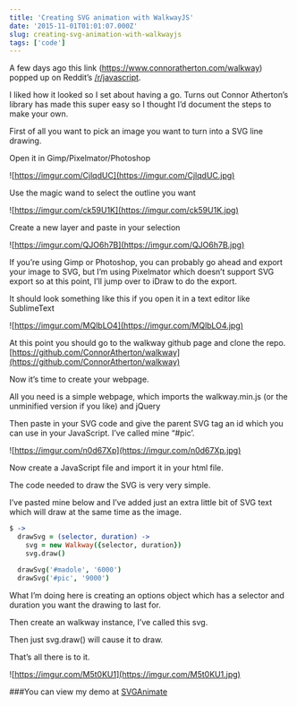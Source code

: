 ```yaml
---
title: 'Creating SVG animation with WalkwayJS'
date: '2015-11-01T01:01:07.000Z'
slug: creating-svg-animation-with-walkwayjs
tags: ['code']
---
```


A few days ago this link (https://www.connoratherton.com/walkway) popped up on Reddit’s [/r/javascript](https://reddit.com/r/javascript).

I liked how it looked so I set about having a go. Turns out Connor Atherton’s library has made this super easy so I thought I’d document the steps to make your own.

First of all you want to pick an image you want to turn into a SVG line drawing.

Open it in Gimp/Pixelmator/Photoshop

![https://imgur.com/CjlqdUC](https://imgur.com/CjlqdUC.jpg)



Use the magic wand to select the outline you want

![https://imgur.com/ck59U1K](https://imgur.com/ck59U1K.jpg)

Create a new layer and paste in your selection

![https://imgur.com/QJO6h7B](https://imgur.com/QJO6h7B.jpg)

If you’re using Gimp or Photoshop, you can probably go ahead and export your image to SVG, but I’m using Pixelmator which doesn’t support SVG export so at this point, I’ll jump over to iDraw to do the export.

It should look something like this if you open it in a text editor like SublimeText

![https://imgur.com/MQlbLO4](https://imgur.com/MQlbLO4.jpg)

At this point you should go to the walkway github page and clone the repo. [https://github.com/ConnorAtherton/walkway](https://github.com/ConnorAtherton/walkway)

Now it’s time to create your webpage.

All you need is a simple webpage, which imports the walkway.min.js (or the unminified version if you like) and jQuery

Then paste in your SVG code and give the parent SVG tag an id which you can use in your JavaScript. I’ve called mine “#pic’.

![https://imgur.com/n0d67Xp](https://imgur.com/n0d67Xp.jpg)

Now create a JavaScript file and import it in your html file.

The code needed to draw the SVG is very very simple.

I’ve pasted mine below and I’ve added just an extra little bit of SVG text which will draw at the same time as the image.

```coffeescript
$ ->
  drawSvg = (selector, duration) ->
    svg = new Walkway({selector, duration})
    svg.draw()

  drawSvg('#madole', '6000')
  drawSvg('#pic', '9000')

```

What I’m doing here is creating an options object which has a selector and duration you want the drawing to last for.

Then create an walkway instance, I’ve called this svg.

Then just svg.draw() will cause it to draw.

That’s all there is to it.

![https://imgur.com/M5t0KU1](https://imgur.com/M5t0KU1.jpg)

###You can view my demo at [SVGAnimate](https://madole.github.io/SVGAnimate-WalkwayJS/)
